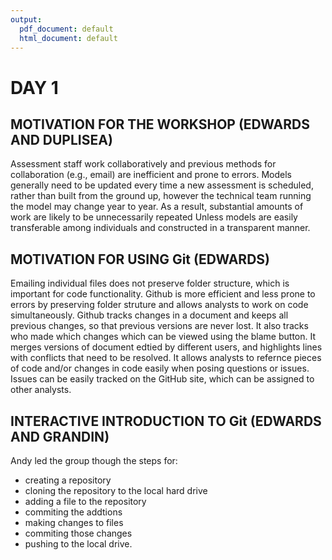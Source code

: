 ```yaml
---
output:
  pdf_document: default
  html_document: default
---
```

# DAY 1

## MOTIVATION FOR THE WORKSHOP (EDWARDS AND DUPLISEA)

Assessment staff work collaboratively and previous methods for collaboration (e.g., email) are inefficient and prone to errors. Models generally need to be updated every time a new assessment is scheduled, rather than built from the ground up, however the technical team running the model may change year to year. As a result, substantial amounts of work are likely to be unnecessarily repeated Unless models are easily transferable among individuals and constructed in a transparent manner.

## MOTIVATION FOR USING **Git** (EDWARDS)

Emailing individual files does not preserve folder structure, which is important for code functionality.
Github is more efficient and less prone to errors by preserving folder struture and allows analysts to work on code simultaneously.
Github tracks changes in a document and keeps all previous changes, so that previous versions are never lost.
It also tracks who made which changes which can be viewed using the blame button. It merges versions of document edtied by different users, and highlights lines with conflicts that need to be resolved.
It allows analysts to refernce pieces of code and/or changes in code easily when posing questions or issues.
Issues can be easily tracked on the GitHub site, which can be assigned to other analysts.

## INTERACTIVE INTRODUCTION TO **Git** (EDWARDS AND GRANDIN)

Andy led the group though the steps for: 

- creating a repository
- cloning the repository to the local hard drive
- adding a file to the repository
- commiting the addtions
- making changes to files
- commiting those changes
- pushing to the local drive.
